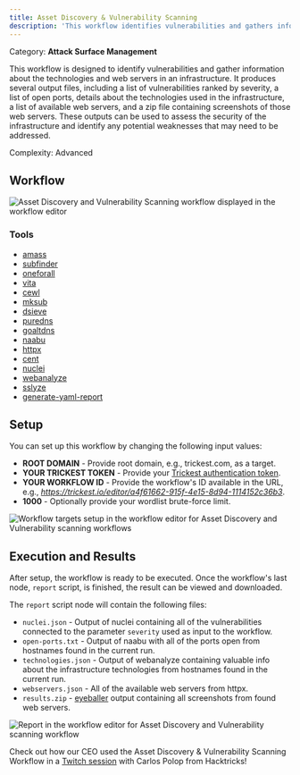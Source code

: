 ```yaml
---
title: Asset Discovery & Vulnerability Scanning
description: 'This workflow identifies vulnerabilities and gathers information about the technologies and web servers in an infrastructure, producing comprehensive outputs for assessing security.'
---
```


<Tip>Category: **Attack Surface Management**</Tip>

<Note>This workflow is designed to identify vulnerabilities and gather information about the technologies and web servers in an infrastructure. It produces several output files, including a list of vulnerabilities ranked by severity, a list of open ports, details about the technologies used in the infrastructure, a list of available web servers, and a zip file containing screenshots of those web servers. These outputs can be used to assess the security of the infrastructure and identify any potential weaknesses that may need to be addressed.</Note>

<Check>Complexity: Advanced</Check>

## Workflow

<Frame caption="Asset Discovery and Vulnerability Scanning">
    <img src="https://res.cloudinary.com/db14crach/image/upload/v1700236772/docs/asset-discovery-and-vulnerability-scanning/asset-discovery-vuln-scanning.png" alt="Asset Discovery and Vulnerability Scanning workflow displayed in the workflow editor"></img>
</Frame>

### Tools

* <a href="https://trickest.com/docs/knowledge-hub/tools/amass/" target="_blank">amass</a>
* [subfinder](https://trickest.com/docs/knowledge-hub/tools/subfinder/)
* [oneforall](https://trickest.io/dashboard/library/tool/b4f71eba-b29a-49aa-8f09-0d9b46f3f65b)
* [vita](https://trickest.io/dashboard/library/tool/be87c986-9209-4c74-89d8-73405f2f7ae7)
* [cewl](https://trickest.com/docs/knowledge-hub/tools/cewl/)
* [mksub](https://trickest.com/docs/knowledge-hub/tools/mksub/)
* [dsieve](https://trickest.io/dashboard/library/tool/2c14c93a-6a79-4a9c-a351-3d4cec62162f)
* [puredns](https://trickest.com/docs/knowledge-hub/tools/puredns/)
* [goaltdns](https://trickest.io/dashboard/library/tool/b02eb222-4f98-4055-b0fa-85b3420664a0)
* [naabu](https://trickest.io/dashboard/library/tool/33f8efa7-a592-465a-b415-bbdf5888f89d)
* [httpx](https://trickest.com/docs/knowledge-hub/tools/httpx/)
* [cent](https://trickest.io/dashboard/library/tool/51823de2-e684-4874-bf43-d56df4f90501)
* [nuclei](https://trickest.com/docs/knowledge-hub/tools/nuclei/)
* [webanalyze](https://trickest.io/dashboard/library/tool/b2fd27c0-5c8a-435d-861e-15adca8ae585)
* [sslyze](https://trickest.io/dashboard/library/tool/59f393f6-3ae4-4e6c-bb94-a337b8f5438d)
* [generate-yaml-report](https://trickest.io/dashboard/library/tool/b1104ee6-5a40-476d-a320-e0e609238252)

## Setup

You can set up this workflow by changing the following input values:

* **ROOT DOMAIN** - Provide root domain, e.g., trickest.com, as a target.
* **YOUR TRICKEST TOKEN** - Provide your [Trickest authentication token](https://trickest.io/dashboard/settings/token/).
* **YOUR WORKFLOW ID** - Provide the workflow's ID available in the URL, e.g., _https://trickest.io/editor/a4f61662-915f-4e15-8d94-1114152c36b3_.
* **1000** - Optionally provide your wordlist brute-force limit.

<Frame caption="Workflow Targets Setup">
    <img src="https://res.cloudinary.com/db14crach/image/upload/v1705077605/docs/asset-discovery-and-vulnerability-scanning/asset-discovery-vuln-scan-setup.gif" alt="Workflow targets setup in the workflow editor for Asset Discovery and Vulnerability scanning workflows"></img>
</Frame>

## Execution and Results

After setup, the workflow is ready to be executed. Once the workflow's last node, `report` script, is finished, the result can be viewed and downloaded.

The `report` script node will contain the following files:

* `nuclei.json` - Output of nuclei containing all of the vulnerabilities connected to the parameter `severity` used as input to the workflow.
* `open-ports.txt` - Output of naabu with all of the ports open from hostnames found in the current run.
* `technologies.json` - Output of webanalyze containing valuable info about the infrastructure technologies from hostnames found in the current run.
* `webservers.json` - All of the available web servers from httpx.
* `results.zip` - [eyeballer](https://trickest.io/dashboard/library/tool/50664d89-4316-4829-9044-e2a81bdd171e) output containing all screenshots from found web servers.

<Frame caption="Report in the Workflow Editor">
    <img src="https://res.cloudinary.com/db14crach/image/upload/v1705077609/docs/asset-discovery-and-vulnerability-scanning/asset-discovery-vuln-scanning-results.gif" alt="Report in the workflow editor for Asset Discovery and Vulnerability scanning workflow"></img>
</Frame>

Check out how our CEO used the Asset Discovery & Vulnerability Scanning Workflow in a [Twitch session](https://trickest.com/news/exploring-trickest-a-live-twitch-tutorial-with-hactricks/) with Carlos Polop from Hacktricks!
